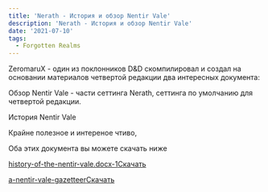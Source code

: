 ```yaml
---
title: 'Nerath - История и обзор Nentir Vale'
description: 'Nerath - История и обзор Nentir Vale'
date: '2021-07-10'
tags:
  - Forgotten Realms
---
```


ZeromaruX - один из поклонников D&D скомпилировал и создал на основании материалов четвертой редакции два интересных документа:

Обзор Nentir Vale - части сеттинга Nerath, сеттинга по умолчанию для четвертой редакции.

История Nentir Vale

Крайне полезное и интереное чтиво,

Оба этих документа вы можете скачать ниже

[history-of-the-nentir-vale.docx-1](https://cyborgsandmages.files.wordpress.com/2021/07/history-of-the-nentir-vale.docx-1.pdf)[Скачать](https://cyborgsandmages.files.wordpress.com/2021/07/history-of-the-nentir-vale.docx-1.pdf)

[a-nentir-vale-gazetteer](https://cyborgsandmages.files.wordpress.com/2021/07/a-nentir-vale-gazetteer.docx)[Скачать](https://cyborgsandmages.files.wordpress.com/2021/07/a-nentir-vale-gazetteer.docx)
